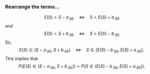 
### Rearrange the terms...  
$$ E(S ) > S  - a_.95 \quad \Leftrightarrow \quad S <E(S )+a_.95$$
and 
$$ E(S ) < S  +b_.95 \quad \Leftrightarrow \quad S >E(S )-b_.95$$
So, 
$$E(S ) \in (S  - a_.95,S + b_.95) \quad \Leftrightarrow \quad S  \in (E(S ) - b_.95,E(S )+ a_.95).$$
This implies that 
$$P\left(E(S ) \in (S  - a_.95,S + b_.95)\right) = P\left(S  \in (E(S ) - b_.95,E(S )+ a_.95)\right).$$